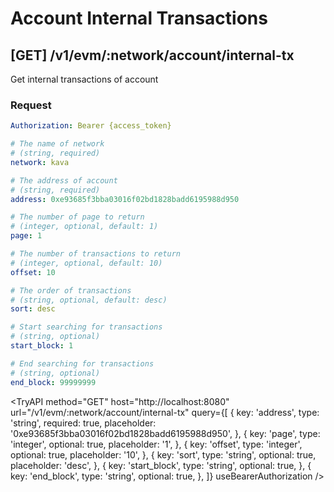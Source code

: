 
# Account Internal Transactions

## **[GET]** /v1/evm/:network/account/internal-tx

Get internal transactions of account

### Request

```yaml filename="Headers"
Authorization: Bearer {access_token}
```

```yaml filename="Parameters"
# The name of network
# (string, required)
network: kava
```

```yaml filename="Queries"
# The address of account
# (string, required)
address: 0xe93685f3bba03016f02bd1828badd6195988d950

# The number of page to return
# (integer, optional, default: 1)
page: 1

# The number of transactions to return
# (integer, optional, default: 10)
offset: 10

# The order of transactions
# (string, optional, default: desc)
sort: desc

# Start searching for transactions
# (string, optional)
start_block: 1

# End searching for transactions
# (string, optional)
end_block: 99999999
```

<TryAPI
  method="GET"
  host="http://localhost:8080"
  url="/v1/evm/:network/account/internal-tx"
  query={[
    {
      key: 'address',
      type: 'string',
      required: true,
      placeholder: '0xe93685f3bba03016f02bd1828badd6195988d950',
    },
    {
      key: 'page',
      type: 'integer',
      optional: true,
      placeholder: '1',
    },
    {
      key: 'offset',
      type: 'integer',
      optional: true,
      placeholder: '10',
    },
    {
      key: 'sort',
      type: 'string',
      optional: true,
      placeholder: 'desc',
    },
    {
      key: 'start_block',
      type: 'string',
      optional: true,
    },
    {
      key: 'end_block',
      type: 'string',
      optional: true,
    },
  ]}
  useBearerAuthorization
/>
